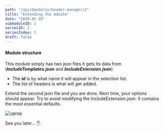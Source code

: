 ```yaml
---
path: "/api/daedalus/header-manager/2"
title: "Extending the mdoule"
date: "2020-01-10"
submoduleID: 2
seriesID: 2
seriesIndex: 3
draft: false
---
```


#### Module structure

This module simply has two json files it gets its data from (**_IncludeTemplates.json_** and **_IncludeExtension.json_**)

- The **_id_** is by what name it will appear in the selection list.
- The list of headers is what will get added.

Extend the second json file and you are done. Next time, your options should appear.
Try to avoid modifying the IncludeExtension.json. It contains the most essential defaults.

![uprop](../../../../images/DaedalusAPI/class-generator/IncludeTemplates.png)

See you later... 🖐
